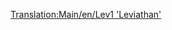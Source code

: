 [[Translation:Main/en/Lev1 'Leviathan']]{{Template:Trenes/Es
|Imagen=[[File:en/Lev1leviathan.png]]
|Nombre=Lev1 'Leviathan'
|Precio=164.062 € (82.031 £)
|Velocidad=402 km/h (251 mph)
|Peso=105 t
|Potencia=10.000 CV (7.457 kW)
|Coste-anual=7.030 € (3.515 £)
|Diseño=2020
|Duración=20
|Capacidad=--
|Descripción=Se trata del primer tren de [[Main/es/MagLev|levitación mágnetica]] disponible en el juego. A pesar de algunos problemas de fiabilidad, esta máquina proporciona una mejora sustancial respecto al [[Main/es/Monorraíl|monorraíl]].

No sólo ofrece un aumento del 20% más de velocidad comparada con la «Millennium Z1», gracias a las vías de levitación magnética también capaz de tirar de trenes muy largos y pesados.
|Vida-real= No existe todavía un equivalente de la vida real para este tren. Tal vez en algunos años, cuando la [http://www.wikipedia.org/wiki/es:Tren de levitación magnética levitación magnética] se haya convertido en una tecnología real, quizás usted pueda poner una máquina MagLew de primera generación aquí.
}}